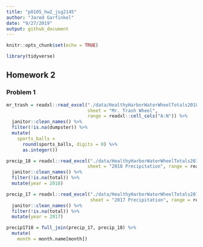 ```yaml
---
title: "p8105_hw2_jsg2145"
author: "Jared Garfinkel"
date: "9/27/2019"
output: github_document
---
```


```r
knitr::opts_chunk$set(echo = TRUE)

library(tidyverse)
```

## Homework 2

### Problem 1

```r
mr_trash = readxl::read_excel("./data/HealthyHarborWaterWheelTotals2018-7-28.xlsx", 
                              sheet = "Mr. Trash Wheel", 
                              range = readxl::cell_cols("A:N")) %>% 
  janitor::clean_names() %>% 
  filter(!is.na(dumpster)) %>% 
  mutate(
    sports_balls = 
      round(sports_balls, digits = 0) %>% 
      as.integer())
```

```r
precip_18 = readxl::read_excel("./data/HealthyHarborWaterWheelTotals2018-7-28.xlsx",
                              sheet = "2018 Precipitation", range = readxl::cell_rows(2:14)) %>% 
  janitor::clean_names() %>% 
  filter(!is.na(total)) %>% 
  mutate(year = 2018)

precip_17 = readxl::read_excel("./data/HealthyHarborWaterWheelTotals2018-7-28.xlsx",
                               sheet = "2017 Precipitation", range = readxl::cell_rows(2:14)) %>% 
  janitor::clean_names() %>% 
  filter(!is.na(total)) %>% 
  mutate(year = 2017)
```

```r
precip1718 = full_join(precip_17, precip_18) %>% 
  mutate(
    month = month.name[month])
```

